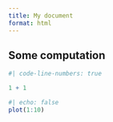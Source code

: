 ```yaml
---
title: My document
format: html
---
```


## Some computation

```r
#| code-line-numbers: true

1 + 1
```  

```r
#| echo: false
plot(1:10)
```